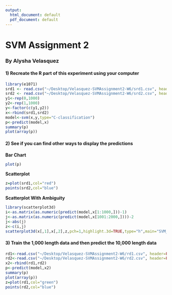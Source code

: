 ```yaml
---
output:
  html_document: default
  pdf_document: default
---
```

# SVM Assignment 2
### By Alysha Velasquez 

#### 1) Recreate the R part of this experiment using your computer 
```r
library(e1071)
srd1 <- read.csv("~/Desktop/Velasquez-SVMAssignment2-W6/srd1.csv", header=FALSE)
srd2 <- read.csv("~/Desktop/Velasquez-SVMAssignment2-W6/srd2.csv", header=FALSE)
y1<-rep(0,1000)
y2<-rep(1,1000)
y<-factor(c(y1,y2))
x<-rbind(srd1,srd2)
model<-svm(x,y,type="C-classification")
p<-predict(model,x)
summary(p)
plot(array(p))
```

#### 2) See if you can find other ways to display the predictions 

**Bar Chart**

```r
plot(p)
```

**Scatterplot**
```r
z=plot(srd1,col="red")
points(srd2,col="blue")
```

**Scatterplot With Ambiguity**

```r
library(scatterplot3d)
i<-as.matrix(as.numeric(predict(model,x[1:1000,]))-1)
j<-as.matrix(as.numeric(predict(model,x[1001:2000,])))-2
j<-abs(j)
z<-c(i,j)
scatterplot3d(x[,1],x[,2],z,pch=1,highlight.3d=TRUE,type="h",main="SVM_2",xlab="x",ylab="y",zlab="ambiguity",angle=65)
```

#### 3) Train the 1,000 length data and then predict the 10,000 length data 

```r
rd1<-read.csv("~/Desktop/Velasquez-SVMAssignment2-W6/rd1.csv", header=FALSE)
rd2<-read.csv("~/Desktop/Velasquez-SVMAssignment2-W6/rd2.csv", header=FALSE)
x2<-rbind(rd1,rd2)
p<-predict(model,x2)
summary(p)
plot(array(p))
z=plot(rd1,col="green")
points(rd2,col="blue")
```







